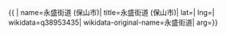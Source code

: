 {{ {{{1|PRC admin/showdata}}}|
name=永盛街道 (保山市)|
title=永盛街道 (保山市)|
lat=|
lng=|
wikidata=q38953435|
wikidata-original-name=永盛街道|
arg={{{arg|}}}}}